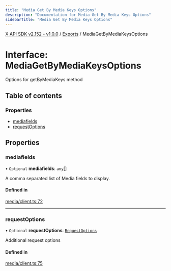 ```yaml
---
title: "Media Get By Media Keys Options"
description: "Documentation for Media Get By Media Keys Options"
sidebarTitle: "Media Get By Media Keys Options"
---
```


[X API SDK v2.152 - v1.0.0](../README.md) / [Exports](../modules.md) / MediaGetByMediaKeysOptions

# Interface: MediaGetByMediaKeysOptions

Options for getByMediaKeys method

## Table of contents

### Properties

- [mediafields](MediaGetByMediaKeysOptions.md#mediafields)
- [requestOptions](MediaGetByMediaKeysOptions.md#requestoptions)

## Properties

### mediafields

• `Optional` **mediafields**: `any`[]

A comma separated list of Media fields to display.

#### Defined in

[media/client.ts:72](https://github.com/xdevplatform/xdk/blob/ad4172ef5f68f089e0f077a190b271016dd35bf7/xdk/typescript/src/media/client.ts#L72)

___

### requestOptions

• `Optional` **requestOptions**: [`RequestOptions`](RequestOptions.md)

Additional request options

#### Defined in

[media/client.ts:75](https://github.com/xdevplatform/xdk/blob/ad4172ef5f68f089e0f077a190b271016dd35bf7/xdk/typescript/src/media/client.ts#L75)

